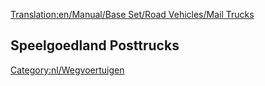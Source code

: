 [[Translation:en/Manual/Base Set/Road Vehicles/Mail Trucks]]

{{nl/Wegvoertuig|name     = MPS Posttruck
  |img      =en/MPS Mail Truck.png|price    = £4.715 (€9.430)
  |speed    = 48 km/h (30 mph)
  |annual   = £421 (€842)
  |designed = 1935
  |life     = 15
  |capacity = 22 postzakken
}}
{{nl/Wegvoertuig|name     = Reynard Posttruck
  |img      =en/Reynard Mail Truck.png|price    = £5.535 (€11.070)
  |speed    = 88 km/h (55 mph)
  |annual   = £787 (€1.574)
  |designed = 1980
  |life     = 15
  |capacity = 28 postzakken
}}
{{nl/Wegvoertuig|name     = Perry Posttruck
  |img      =en/Perry Mail Truck.png|price    = £5.945 (€11.890) 
  |speed    = 112 km/h (70 mph)
  |annual   = £1.125 (€2.250)
  |designed = 2018
  |life     = 15
  |capacity = 30 postzakken
}}

==Speelgoedland Posttrucks==
{{nl/Wegvoertuig|name     = MightyMover Posttruck
  |img      =en/MightyMover Mail Truck.png|price    = *£4.715 (€9.430)
  |speed    = 48 km/h ()
  |annual   = £421 (€842)
  |designed = 1935
  |life     = 15
  |capacity = 22 postzakken
}}
{{nl/Wegvoertuig|name     = Powernaught Posttruck
  |img      =en/Powernaught Mail Truck.png|price    = *£6.535 (€11.070)
  |speed    = 88 km/h ()
  |annual   = £787 (€1.574)
  |designed = 1979
  |life     = 15
  |capacity = 28 postzakken
}}
{{nl/Wegvoertuig|name     = Wizzowow Posttruck
  |img      =en/Wizzowow Mail Truck.png|price    = *£6.945 (€11.890)
  |speed    = 112 km/h
  |annual   = £1.125 (€2.250)
  |designed = 2018
  |life     = 15
  |capacity = 30 postzakken
}}

[[Category:nl/Wegvoertuigen]]